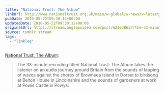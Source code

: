```yaml
---
title: "National Trust: The Album"
linkUrl: http://www.nationaltrust.org.uk/main/w-global/w-news/w-latest_news/w-news-national-trust-the-album.htm
pubDate: 2010-05-22T09:30:12+00:00
updatedDate: 2010-05-22T09:30:12+00:00
originalUrl: https://stream.anglepoised.com/post/621638657/the-33-minute-recording-titled-national-trust-the
source: tumblr stream
tags:
  - "linklog"
---
```


[National Trust: The Album](http://www.nationaltrust.org.uk/main/w-global/w-news/w-latest_news/w-news-national-trust-the-album.htm):

> The 33-minute recording titled National Trust: The Album takes the listener on an audio journey around Britain from the sounds of lapping of waves against the shores of Brownsea Island in Dorset to birdsong at Belton House in Lincolnshire and the sounds of gardeners at work at Powis Castle in Powys.
